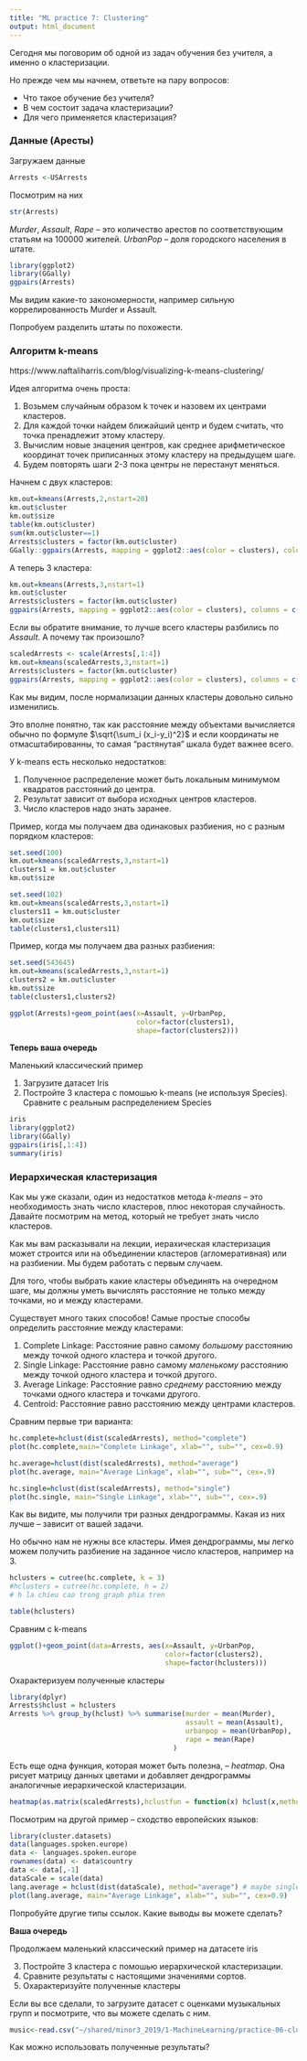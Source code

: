 ```yaml
---
title: "ML practice 7: Clustering"
output: html_document
---
```


Сегодня мы поговорим об одной из задач обучения без учителя, а именно о кластеризации.

Но прежде чем мы начнем, ответьте на пару вопросов:

* Что такое обучение без учителя?
* В чем состоит задача кластеризации?
* Для чего применяется кластеризация?


###  Данные (Аресты)

Загружаем данные
```r
Arrests <-USArrests
```

Посмотрим на них

```r
str(Arrests)
```

*Murder*, *Assault*, *Rape* -- это количество арестов по соответствующим статьям на 100000 жителей.
*UrbanPop* -- доля городского населения в штате.

```r
library(ggplot2)
library(GGally)
ggpairs(Arrests)
```

Мы видим какие-то закономерности, например сильную коррелированность Murder и Assault.

Попробуем разделить штаты по похожести.

### Алгоритм k-means

https://www.naftaliharris.com/blog/visualizing-k-means-clustering/

Идея алгоритма очень проста:

1. Возьмем случайным образом k точек и назовем их центрами кластеров. 
2. Для каждой точки найдем ближайший центр и будем считать, что точка пренадлежит этому кластеру.
3. Вычислим новые знацения центров, как среднее арифметическое координат точек приписанных этому кластеру на предыдущем шаге.
4. Будем повторять шаги 2-3 пока центры не перестанут меняться.


Начнем с двух кластеров:

```r
km.out=kmeans(Arrests,2,nstart=20)
km.out$cluster
km.out$size
table(km.out$cluster)
sum(km.out$cluster==1)
Arrests$clusters = factor(km.out$cluster)
GGally::ggpairs(Arrests, mapping = ggplot2::aes(color = clusters), columns = c("Murder", "Assault", "UrbanPop", "Rape"))
```


А теперь 3 кластера:

```r
km.out=kmeans(Arrests,3,nstart=1)
km.out$cluster
Arrests$clusters = factor(km.out$cluster)
ggpairs(Arrests, mapping = ggplot2::aes(color = clusters), columns = c("Murder", "Assault", "UrbanPop", "Rape"))
```

Если вы обратите внимание, то лучше всего кластеры разбились по *Assault*. А почему так произошло?

```r
scaledArrests <- scale(Arrests[,1:4])
km.out=kmeans(scaledArrests,3,nstart=1)
Arrests$clusters = factor(km.out$cluster)
ggpairs(Arrests, mapping = ggplot2::aes(color = clusters), columns = c("Murder", "Assault", "UrbanPop", "Rape"))
```

Как мы видим, после нормализации данных кластеры довольно сильно изменились.

Это вполне понятно, так как расстояние между объектами вычисляется обычно по формуле $\sqrt{\sum_i (x_i-y_i)^2}$ и если координаты не отмасштабированны, то самая "растянутая" шкала будет важнее всего.


У k-means есть несколько недостатков:

1. Полученное распределение может быть локальным минимумом квадратов расстояний до центра.
2. Результат зависит от выбора исходных центров кластеров.
3. Число кластеров надо знать заранее.


Пример, когда мы получаем два одинаковых разбиения, но с разным порядком кластеров:
```r
set.seed(100)
km.out=kmeans(scaledArrests,3,nstart=1)
clusters1 = km.out$cluster
km.out$size

set.seed(102)
km.out=kmeans(scaledArrests,3,nstart=1)
clusters11 = km.out$cluster
km.out$size
table(clusters1,clusters11)
```

Пример, когда мы получаем два разных разбиения:
```r
set.seed(543645)
km.out=kmeans(scaledArrests,3,nstart=1)
clusters2 = km.out$cluster
km.out$size
table(clusters1,clusters2)
```


```r
ggplot(Arrests)+geom_point(aes(x=Assault, y=UrbanPop, 
                               color=factor(clusters1), 
                               shape=factor(clusters2)))
```

**Теперь ваша очередь**

Маленький классический пример

1. Загрузите датасет Iris
2. Постройте 3 кластера с помошью k-means (не используя Species). Сравните с реальным распределением Species

```r
iris
library(ggplot2)
library(GGally)
ggpairs(iris[,1:4])
summary(iris)
```


### Иерархическая кластеризация

Как мы уже сказали, один из недостатков метода *k-means* -- это необходимость знать число кластеров, плюс некоторая случайность. Давайте посмотрим на метод, который не требует знать число кластеров.

Как мы вам расказывали на лекции, иерахическая кластеризация может строится или на объединении кластеров (агломеративная) или на разбиении. Мы будем работать с первым случаем.

Для того, чтобы выбрать какие кластеры объединять на очередном шаге, мы должны уметь вычислять расстояние не только между точками, но и между кластерами.

Существует много таких способов! 
Самые простые способы определить расстояние между кластерами:

1. Complete Linkage: Расстояние равно самому *большому* расстоянию между точкой одного кластера и точкой другого.
2. Single Linkage: Расстояние равно самому *маленькому* расстоянию между точкой одного кластера и точкой другого.
3. Average Linkage: Расстояние равно *среднему* расстоянию между точками одного кластера и точками другого.
4. Centroid: Расстояние равно расстоянию между центрами кластеров.

Сравним первые три варианта:

```r
hc.complete=hclust(dist(scaledArrests), method="complete")
plot(hc.complete,main="Complete Linkage", xlab="", sub="", cex=0.9)
```
```r
hc.average=hclust(dist(scaledArrests), method="average")
plot(hc.average, main="Average Linkage", xlab="", sub="", cex=.9)
```
```r
hc.single=hclust(dist(scaledArrests), method="single")
plot(hc.single, main="Single Linkage", xlab="", sub="", cex=.9)
```

Как вы видите, мы получили три разных дендрограммы. Какая из них лучше -- зависит от вашей задачи.

Но обычно нам не нужны все кластеры. Имея дендрограммы, мы легко можем получить разбиение на заданное число кластеров, например на 3.

```r
hclusters = cutree(hc.complete, k = 3)
#hclusters = cutree(hc.complete, h = 2)
# h la chieu cao trong graph phia tren

table(hclusters)
```

  Сравним с k-means
```r
ggplot()+geom_point(data=Arrests, aes(x=Assault, y=UrbanPop,
                                      color=factor(clusters2), 
                                      shape=factor(hclusters)))
```

Охарактеризуем полученные кластеры
```r
library(dplyr)
Arrests$hclust = hclusters
Arrests %>% group_by(hclust) %>% summarise(murder = mean(Murder), 
                                           assault = mean(Assault),
                                           urbanpop = mean(UrbanPop),
                                           rape = mean(Rape)
                                        )
```


Есть еще одна функция, которая может быть полезна, -- *heatmap*. Она рисует матрицу данных цветами и добавляет дендрограммы аналогичные иерархической кластеризации.

```r
heatmap(as.matrix(scaledArrests),hclustfun = function(x) hclust(x,method = "complete"), scale="none")
```

Посмотрим на другой пример -- сходство европейских языков:

```r
library(cluster.datasets)
data(languages.spoken.europe)
data <- languages.spoken.europe
rownames(data) <- data$country
data <- data[,-1]
dataScale = scale(data)
lang.average = hclust(dist(dataScale), method="average") # maybe single or complete
plot(lang.average, main="Average Linkage", xlab="", sub="", cex=0.9)
```

Попробуйте другие типы ссылок. Какие выводы вы можете сделать?

**Ваша очередь**

Продолжаем маленький классический пример на датасете iris

3. Постройте 3 кластера с помошью иерархической кластеризации.
4. Сравните результаты с настоящими значениями сортов.
5. Охарактеризуйте полученные кластеры

Если вы все сделали, то загрузите датасет с оценками музыкальных групп и посмотрите, что вы можете сделать с ним.

```r
music<-read.csv("~/shared/minor3_2019/1-MachineLearning/practice-06-clustering/music.txt")
```

Как можно использовать полученные результаты?

